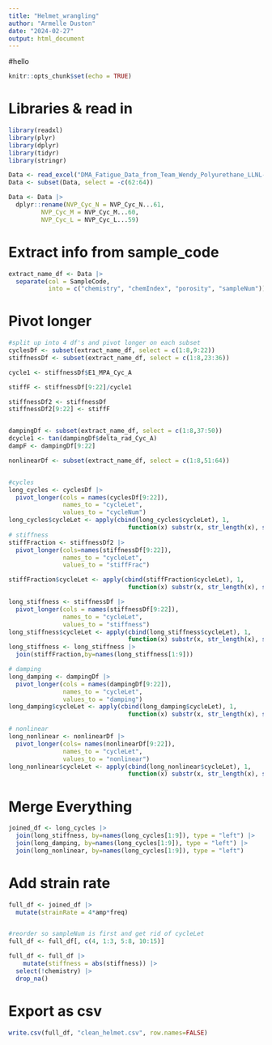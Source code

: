 ```yaml
---
title: "Helmet_wrangling"
author: "Armelle Duston"
date: "2024-02-27"
output: html_document
---
```


#hello 

```r
knitr::opts_chunk$set(echo = TRUE)
```

# Libraries & read in 
```r
library(readxl)
library(plyr)
library(dplyr)
library(tidyr)
library(stringr)

Data <- read_excel("DMA_Fatigue_Data_from_Team_Wendy_Polyurethane_LLNL-MI-860456.xlsx", skip=3)
Data <- subset(Data, select = -c(62:64))

Data <- Data |>
  dplyr::rename(NVP_Cyc_N = NVP_Cyc_N...61,
         NVP_Cyc_M = NVP_Cyc_M...60,
         NVP_Cyc_L = NVP_Cyc_L...59)
```

# Extract info from sample_code
```r
extract_name_df <- Data |> 
  separate(col = SampleCode,
           into = c("chemistry", "chemIndex", "porosity", "sampleNum"))

```

# Pivot longer
```r
#split up into 4 df's and pivot longer on each subset
cyclesDf <- subset(extract_name_df, select = c(1:8,9:22))
stiffnessDf <- subset(extract_name_df, select = c(1:8,23:36))

cycle1 <- stiffnessDf$E1_MPA_Cyc_A

stiffF <- stiffnessDf[9:22]/cycle1

stiffnessDf2 <- stiffnessDf
stiffnessDf2[9:22] <- stiffF


dampingDf <- subset(extract_name_df, select = c(1:8,37:50))
dcycle1 <- tan(dampingDf$delta_rad_Cyc_A)
dampF <- dampingDf[9:22]

nonlinearDf <- subset(extract_name_df, select = c(1:8,51:64))


#cycles
long_cycles <- cyclesDf |>
  pivot_longer(cols = names(cyclesDf[9:22]),
               names_to = "cycleLet",
               values_to = "cycleNum")
long_cycles$cycleLet <- apply(cbind(long_cycles$cycleLet), 1, 
                                 function(x) substr(x, str_length(x), str_length(x)))
# stiffness
stiffFraction <- stiffnessDf2 |>
  pivot_longer(cols=names(stiffnessDf[9:22]),
               names_to = "cycleLet",
               values_to = "stiffFrac")

stiffFraction$cycleLet <- apply(cbind(stiffFraction$cycleLet), 1, 
                                 function(x) substr(x, str_length(x), str_length(x)))  

long_stiffness <- stiffnessDf |>
  pivot_longer(cols = names(stiffnessDf[9:22]),
               names_to = "cycleLet",
               values_to = "stiffness") 
long_stiffness$cycleLet <- apply(cbind(long_stiffness$cycleLet), 1, 
                                 function(x) substr(x, str_length(x), str_length(x)))
long_stiffness <- long_stiffness |>
  join(stiffFraction,by=names(long_stiffness[1:9]))

# damping
long_damping <- dampingDf |>
  pivot_longer(cols = names(dampingDf[9:22]),
               names_to = "cycleLet",
               values_to = "damping") 
long_damping$cycleLet <- apply(cbind(long_damping$cycleLet), 1, 
                                 function(x) substr(x, str_length(x), str_length(x)))

# nonlinear
long_nonlinear <- nonlinearDf |>
  pivot_longer(cols= names(nonlinearDf[9:22]),
               names_to = "cycleLet",
               values_to = "nonlinear") 
long_nonlinear$cycleLet <- apply(cbind(long_nonlinear$cycleLet), 1, 
                                 function(x) substr(x, str_length(x), str_length(x)))

```

# Merge Everything
```r
joined_df <- long_cycles |>
  join(long_stiffness, by=names(long_cycles[1:9]), type = "left") |>
  join(long_damping, by=names(long_cycles[1:9]), type = "left") |>
  join(long_nonlinear, by=names(long_cycles[1:9]), type = "left") 

```

# Add strain rate
```r

full_df <- joined_df |>
  mutate(strainRate = 4*amp*freq) 


#reorder so sampleNum is first and get rid of cycleLet
full_df <- full_df[, c(4, 1:3, 5:8, 10:15)]

full_df <- full_df |>
    mutate(stiffness = abs(stiffness)) |>
  select(!chemistry) |>
  drop_na()

```

# Export as csv
```r
write.csv(full_df, "clean_helmet.csv", row.names=FALSE)
```


